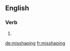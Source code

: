 ==English==

===Verb===
{{head|en}}

# {{present participle of|misshape|lang=en}}

[[de:misshaping]]
[[fr:misshaping]]